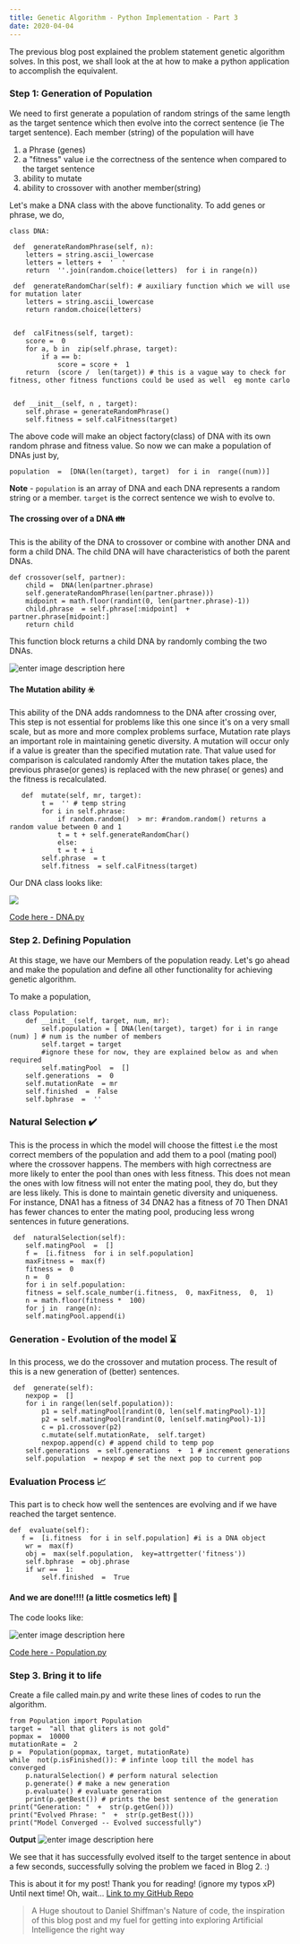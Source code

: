 ```yaml
---
title: Genetic Algorithm - Python Implementation - Part 3
date: 2020-04-04
---
```



The previous blog post explained the problem statement genetic algorithm solves. In this post, we shall look at the at how to make a python application to accomplish the equivalent.


### Step 1: Generation of Population
 We need to first generate a population of random strings of the same length as the target sentence which then evolve into the correct sentence (ie The target sentence). Each member (string) of the population will have 
 1.  a Phrase (genes)
 2. a "fitness" value i.e the correctness of the sentence when compared to the target sentence
 3.  ability to mutate
 4. ability to crossover with another member(string)  

Let's make a DNA class with the above functionality. To add genes or phrase, we do, 

    class DNA:
     
     def  generateRandomPhrase(self, n):
        letters = string.ascii_lowercase
        letters = letters +  '  '
        return  ''.join(random.choice(letters)  for i in range(n)) 
       
     def  generateRandomChar(self): # auxiliary function which we will use for mutation later
        letters = string.ascii_lowercase
        return random.choice(letters)
       
       
     def  calFitness(self, target):
        score =  0
        for a, b in  zip(self.phrase, target):
            if a == b:
                score = score +  1
        return  (score /  len(target)) # this is a vague way to check for fitness, other fitness functions could be used as well  eg monte carlo 
        
        
     def __init__(self, n , target):
        self.phrase = generateRandomPhrase()
        self.fitness = self.calFitness(target)
          
The above code will make an object factory(class)  of DNA with its own random phrase and fitness value. So now we can make a population of DNAs  just by,  

    population  =  [DNA(len(target), target)  for i in  range((num))]
 **Note** - `population` is an array of DNA and each DNA represents a random string or a member. `target`  is the correct sentence we wish to evolve to.


#### The crossing over of a DNA 👪
This is the ability of the DNA to crossover or combine with another DNA  and form a child DNA. The child DNA will have characteristics of both the parent DNAs. 

    def crossover(self, partner):
        child =  DNA(len(partner.phrase) 
        self.generateRandomPhrase(len(partner.phrase)))
        midpoint = math.floor(randint(0, len(partner.phrase)-1))
        child.phrase  = self.phrase[:midpoint]  + partner.phrase[midpoint:]
        return child
This function block returns a child DNA by randomly combing the two DNAs. 


![enter image description here](https://i.imgur.com/d41r0Yf.png)

#### The Mutation ability ☣️
This ability of the DNA adds randomness to the DNA after crossing over, This step is not essential for problems like this one since it's on a very small scale, but as more and more complex problems surface, Mutation rate plays an important role in maintaining genetic diversity.
A mutation will occur only if a value is greater than the specified mutation rate. That value used for comparison is calculated randomly
After the mutation takes place, the previous phrase(or genes) is replaced with the new phrase( or genes) and the fitness is recalculated.
 

       def  mutate(self, mr, target):
            t =  '' # temp string
            for i in self.phrase:
                if random.random()  > mr: #random.random() returns a random value between 0 and 1
                t = t + self.generateRandomChar()
                else:
                t = t + i
            self.phrase  = t
            self.fitness  = self.calFitness(target)

Our DNA class looks like:

 ![](https://i.imgur.com/ubGuzQA.png)

 
[Code here - DNA.py](https://gist.github.com/yajatvishwak/59dc9540de519756a00b739a3c57245c)


### Step 2. Defining Population 

At this stage, we have our Members of the population ready. Let's go ahead and make the population and define all other functionality for achieving genetic algorithm.

To make a population,

    class Population:
        def __init__(self, target, num, mr):
            self.population = [ DNA(len(target), target) for i in range (num) ] # num is the number of members
            self.target = target
            #ignore these for now, they are explained below as and when required
            self.matingPool  =  []
        self.generations  =  0
        self.mutationRate  = mr
        self.finished  =  False
        self.bphrase  =  ''

### Natural Selection ✔️
This is the process in which the model will choose the fittest i.e the most correct members of the population and add them to a pool (mating pool) where the crossover happens. The members with high correctness are more likely to enter the pool than ones with less fitness. This does not mean the ones with low fitness will not enter the mating pool, they do, but they are less likely. This is done to maintain genetic diversity and uniqueness.
For instance, 
DNA1 has a fitness of 34
DNA2 has a fitness of 70 
Then DNA1 has fewer chances to enter the mating pool, producing less wrong sentences in future generations.

   

     def  naturalSelection(self):
        self.matingPool  =  []
        f =  [i.fitness  for i in self.population]
        maxFitness =  max(f)
        fitness =  0
        n =  0
        for i in self.population:
        fitness = self.scale_number(i.fitness,  0, maxFitness,  0,  1)
        n = math.floor(fitness *  100)
        for j in  range(n):
        self.matingPool.append(i)


### Generation - Evolution of the model ⌛
In this process, we do the crossover and mutation process. The result of this is a new generation of (better) sentences.

   

     def  generate(self):
        nexpop =  []
        for i in range(len(self.population)):
            p1 = self.matingPool[randint(0, len(self.matingPool)-1)]
            p2 = self.matingPool[randint(0, len(self.matingPool)-1)]
            c = p1.crossover(p2)
            c.mutate(self.mutationRate,  self.target)
            nexpop.append(c) # append child to temp pop
        self.generations  = self.generations  +  1 # increment generations
        self.population  = nexpop # set the next pop to current pop


### Evaluation Process 📈
This part is to check how well the sentences are evolving and if we have reached the target sentence. 

    def  evaluate(self):
       f =  [i.fitness  for i in self.population] #i is a DNA object
        wr =  max(f)
        obj =  max(self.population,  key=attrgetter('fitness'))
        self.bphrase  = obj.phrase
        if wr ==  1:
            self.finished  =  True

#### And we are done!!!! (a little cosmetics left)  🎉
The code looks like:

![enter image description here](https://i.imgur.com/oertNN4.png)

[Code here - Population.py](https://gist.github.com/yajatvishwak/4e5c20cf962ad8bc64baf83d39ac01a2)


### Step 3. Bring it to life

 Create a file called main.py and write these lines of codes to run the algorithm.

    from Population import Population
    target =  "all that gliters is not gold"
    popmax =  10000
    mutationRate =  2
    p =  Population(popmax, target, mutationRate)
    while  not(p.isFinished()): # infinte loop till the model has converged
        p.naturalSelection() # perform natural selection
        p.generate() # make a new generation
        p.evaluate() # evaluate generation
        print(p.getBest()) # prints the best sentence of the generation
    print("Generation: "  +  str(p.getGen()))
    print("Evolved Phrase: "  +  str(p.getBest()))
    print("Model Converged -- Evolved successfully")


**Output**
![enter image description here](https://i.imgur.com/Uxqr7LK.png)


We see that it has successfully evolved itself to the target sentence in about a few seconds, successfully solving the problem we faced in Blog 2. :)


This is about it for my post! 
Thank you for reading! 
(ignore my typos xP)
Until next time! 
Oh, wait...
[Link to my GitHub Repo](https://github.com/yajatvishwak/shakespearean-monkey)

>  A Huge shoutout to Daniel Shiffman's Nature of code, the inspiration of this blog post and my fuel for getting into exploring Artificial Intelligence the right way
